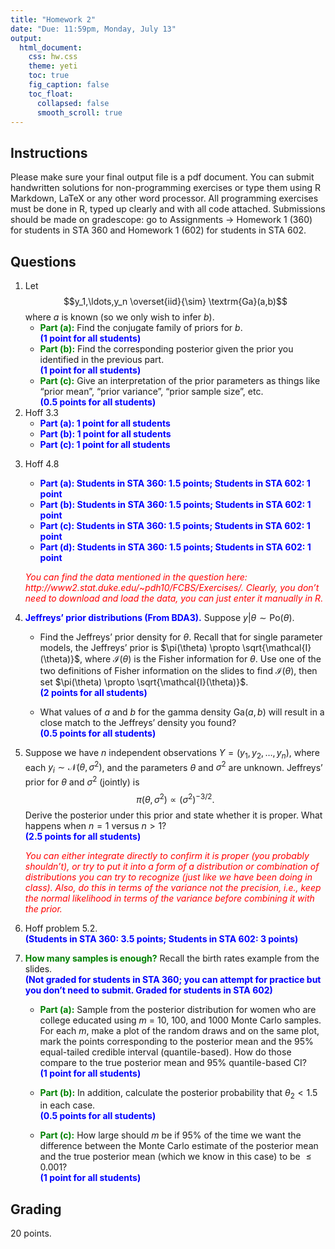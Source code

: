 ```yaml
---
title: "Homework 2"
date: "Due: 11:59pm, Monday, July 13"
output: 
  html_document: 
    css: hw.css
    theme: yeti
    toc: true
    fig_caption: false
    toc_float:
      collapsed: false
      smooth_scroll: true
---
```


## Instructions

Please make sure your final output file is a pdf document. You can submit handwritten solutions for non-programming exercises or type them using R Markdown, LaTeX or any other word processor. All programming exercises must be done in R, typed up clearly and with all code attached. Submissions should be made on gradescope: go to Assignments $\rightarrow$ Homework 1 (360) for students in STA 360 and Homework 1 (602) for students in STA 602.

## Questions

1. Let $$y_1,\ldots,y_n \overset{iid}{\sim} \textrm{Ga}(a,b)$$ where _a_ is known (so we only wish to infer _b_).
    + <font color="green">**Part (a):**</font> Find the conjugate family of priors for _b_.  
    <font color="blue">**(1 point for all students)**</font>
    + <font color="green">**Part (b):**</font> Find the corresponding posterior given the prior you identified in the previous part.  
    <font color="blue">**(1 point for all students)**</font>
    + <font color="green">**Part (c):**</font> Give an interpretation of the prior parameters as things like "prior mean", "prior variance", "prior sample size", etc.  
    <font color="blue">**(0.5 points for all students)**</font>

2. Hoff 3.3
    + <font color="blue">**Part (a): 1 point for all students**</font>
    + <font color="blue">**Part (b): 1 point for all students**</font>
    + <font color="blue">**Part (c): 1 point for all students**</font>

<!-- 4. Hoff 4.1 -->

<!-- 3. Hoff 4.3 -->

3. Hoff 4.8
    + <font color="blue">**Part (a): Students in STA 360: 1.5 points; Students in STA 602: 1 point**</font>
    + <font color="blue">**Part (b): Students in STA 360: 1.5 points; Students in STA 602: 1 point**</font>
    + <font color="blue">**Part (c): Students in STA 360: 1.5 points; Students in STA 602: 1 point**</font>
    + <font color="blue">**Part (d): Students in STA 360: 1.5 points; Students in STA 602: 1 point**</font>

    <font color="red">*You can find the data mentioned in the question here: http://www2.stat.duke.edu/~pdh10/FCBS/Exercises/. Clearly, you don't need to download and load the data, you can just enter it manually in R.* </font>
    
4. <font color="blue">**Jeffreys' prior distributions (From BDA3).**</font> Suppose $y|\theta \sim \textrm{Po}(\theta)$.
    + Find the Jeffreys' prior density for $\theta$. Recall that for single parameter models, the Jeffreys' prior is $\pi(\theta) \propto \sqrt{\mathcal{I}(\theta)}$, where $\mathcal{I}(\theta)$ is the Fisher information for $\theta$. Use one of the two definitions of Fisher information on the slides to find $\mathcal{I}(\theta)$, then set $\pi(\theta) \propto \sqrt{\mathcal{I}(\theta)}$.  
    <font color="blue">**(2 points for all students)**</font>

    + What values of $a$ and $b$ for the gamma density $\textrm{Ga}(a,b)$ will result in a close match to the Jeffreys' density you found?  
    <font color="blue">**(0.5 points for all students)**</font>
5. Suppose we have $n$ independent observations $Y = (y_1,y_2,\ldots,y_n)$, where each $y_i \sim \mathcal{N}(\theta, \sigma^2)$, and the parameters $\theta$ and $\sigma^2$ are unknown. Jeffreys' prior for $\theta$ and $\sigma^2$ (jointly) is $$\pi(\theta,\sigma^2) \propto (\sigma^2)^{-3/2}.$$ Derive the posterior under this prior and state whether it is proper. What happens when $n=1$ versus $n>1$?  
<font color="blue">**(2.5 points for all students)**</font>
    
    <font color="red">*You can either integrate directly to confirm it is proper (you probably shouldn't), or try to put it into a form of a distribution or combination of distributions you can try to recognize (just like we have been doing in class). Also, do this in terms of the variance not the precision, i.e., keep the normal likelihood in terms of the variance before combining it with the prior.* </font>
    
6. Hoff problem 5.2.  
<font color="blue">**(Students in STA 360: 3.5 points; Students in STA 602: 3 points)**</font>

7. <font color="green">**How many samples is enough?**</font> Recall the birth rates example from the slides.  
<font color="blue">**(Not graded for students in STA 360; you can attempt for practice but you don't need to submit. Graded for students in STA 602)**</font>
    + <font color="green">**Part (a):**</font> Sample from the posterior distribution for women who are college educated using $m$ = 10, 100, and 1000 Monte Carlo samples. For each $m$, make a plot of the random draws and on the same plot, mark the points corresponding to the posterior mean and the 95% equal-tailed credible interval (quantile-based). How do those compare to the true posterior mean and 95% quantile-based CI?  
    <font color="blue">**(1 point for all students)**</font>
    
    +  <font color="green">**Part (b):**</font> In addition, calculate the posterior probability that $\theta_2 < 1.5$ in each case.  
    <font color="blue">**(0.5 points for all students)**</font>
    
    + <font color="green">**Part (c):**</font> How large should $m$ be if $95\%$ of the time we want the difference between the Monte Carlo estimate of the posterior mean and the true posterior mean (which we know in this case) to be $\leq 0.001$?  
    <font color="blue">**(1 point for all students)**</font>


## Grading

20 points.
  